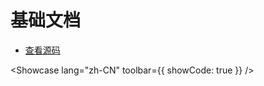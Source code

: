 # 基础文档


- [查看源码](https://github.com/dream-num/univer-documentation/blob/dev/showcase/docs/basic/entry.tsx)

<Showcase lang="zh-CN" toolbar={{ showCode: true }} />
